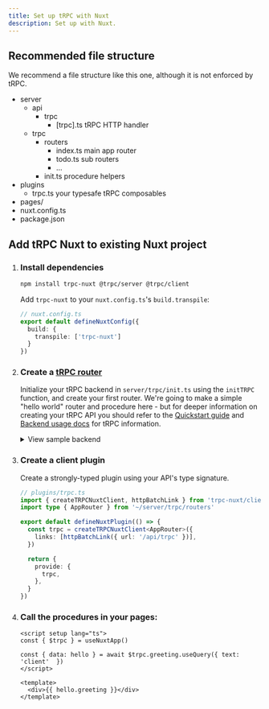 ```yaml
---
title: Set up tRPC with Nuxt
description: Set up with Nuxt.
---
```



## Recommended file structure

We recommend a file structure like this one, although it is not enforced by tRPC.

<FileTree>

- server
  - api
    - trpc
      - [trpc].ts tRPC HTTP handler
  - trpc
    - routers
      - index.ts main app router
      - todo.ts sub routers
      - ...
    - init.ts procedure helpers
- plugins
  - trpc.ts your typesafe tRPC composables
- pages/
- nuxt.config.ts
- package.json

</FileTree>

## Add tRPC Nuxt to existing Nuxt project

<Steps>

1. ### Install dependencies

    ```bash
    npm install trpc-nuxt @trpc/server @trpc/client
    ```

    Add `trpc-nuxt` to your `nuxt.config.ts`'s `build.transpile`:

    ```ts
    // nuxt.config.ts
    export default defineNuxtConfig({
      build: {
        transpile: ['trpc-nuxt']
      }
    })
    ```

2. ### Create a [tRPC router](https://trpc.io/docs/server/routers)

    Initialize your tRPC backend in `server/trpc/init.ts` using the `initTRPC` function, and create your first router. We're going to make a simple "hello world" router and procedure here - but for deeper information on creating your tRPC API you should refer to the [Quickstart guide](https://trpc.io/docs/quickstart) and [Backend usage docs](https://trpc.io/docs/server/introduction) for tRPC information.

    <details>

    <summary>View sample backend</summary>

    ```ts
    // server/trpc/init.ts
    import { initTRPC } from '@trpc/server';
    import type { H3Event } from 'h3';

    export const createTRPCContext = async (event: H3Event) => {
      /**
      * @see: https://trpc.io/docs/server/context
      */
      return { auth: event.context.auth };
    })

    // Avoid exporting the entire t-object
    // since it's not very descriptive.
    // For instance, the use of a t variable
    // is common in i18n libraries.
    const t = initTRPC.create({
      /**
      * @see https://trpc.io/docs/server/data-transformers
      */
      // transformer: superjson,
    });

    // Base router and procedure helpers
    export const createTRPCRouter = t.router;
    export const createCallerFactory = t.createCallerFactory;
    export const baseProcedure = t.procedure;
    ```

    ```ts
    // server/trpc/routers/index.ts
    import { baseProcedure, createTRPCRouter } from '~/server/trpc/init'
    import { z } from 'zod'

    export const appRouter = createTRPCRouter({
      hello: baseProcedure
        .input(
          z.object({
            text: z.string(),
          }),
        )
        .query((opts) => {
          return {
            greeting: `hello ${opts.input.text}`,
          };
        }),
    });

    // export type definition of API
    export type AppRouter = typeof appRouter;
    ```

    ```ts
    // server/api/trpc/[trpc].ts
    import { createTRPCNuxtHandler } from 'trpc-nuxt/server'
    import { createTRPCContext } from '~/server/trpc/init'
    import { appRouter } from '~/server/trpc/routers'

    export default createTRPCNuxtHandler({
      endpoint: '/api/trpc',
      router: appRouter,
      createContext: createTRPCContext,
    })
    ```

    </details>

3. ### Create a client plugin

    Create a strongly-typed plugin using your API's type signature.

    ```ts
    // plugins/trpc.ts
    import { createTRPCNuxtClient, httpBatchLink } from 'trpc-nuxt/client'
    import type { AppRouter } from '~/server/trpc/routers'

    export default defineNuxtPlugin(() => {
      const trpc = createTRPCNuxtClient<AppRouter>({
        links: [httpBatchLink({ url: '/api/trpc' })],
      })

      return {
        provide: {
          trpc,
        },
      }
    })
    ```

4. ### Call the procedures in your pages:

    ```vue
    <script setup lang="ts">
    const { $trpc } = useNuxtApp()

    const { data: hello } = await $trpc.greeting.useQuery({ text: 'client'  })
    </script>

    <template>
      <div>{{ hello.greeting }}</div>
    </template>
    ```

</Steps>
